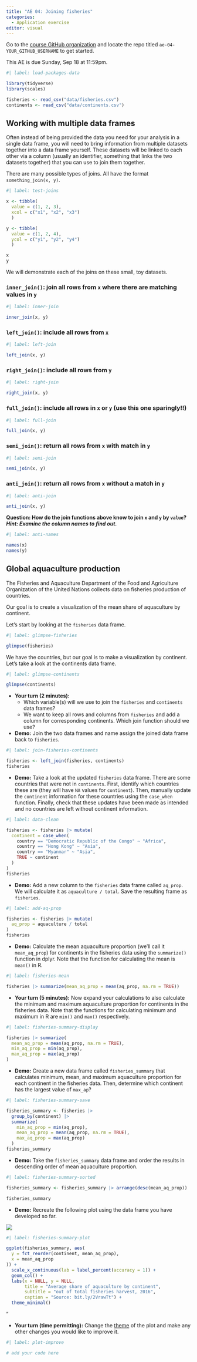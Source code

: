 ```yaml
---
title: "AE 04: Joining fisheries"
categories: 
  - Application exercise
editor: visual
---
```


::: callout-important
Go to the [course GitHub organization](https://github.com/sta199-f22-1) and locate the repo titled `ae-04-YOUR_GITHUB_USERNAME` to get started.

This AE is due Sunday, Sep 18 at 11:59pm.
:::

```r
#| label: load-packages-data

library(tidyverse)
library(scales)

fisheries <- read_csv("data/fisheries.csv")
continents <- read_csv("data/continents.csv")
```

## Working with multiple data frames

Often instead of being provided the data you need for your analysis in a single data frame, you will need to bring information from multiple datasets together into a data frame yourself.
These datasets will be linked to each other via a column (usually an identifier, something that links the two datasets together) that you can use to join them together.

There are many possible types of joins.
All have the format `something_join(x, y)`.

```r
#| label: test-joins

x <- tibble(
  value = c(1, 2, 3),
  xcol = c("x1", "x2", "x3")
  )

y <- tibble(
  value = c(1, 2, 4),
  ycol = c("y1", "y2", "y4")
  )

x
y
```

We will demonstrate each of the joins on these small, toy datasets.

### `inner_join()`: join all rows from `x` where there are matching values in `y`

```r
#| label: inner-join

inner_join(x, y)
```

### `left_join()`: include all rows from `x`

```r
#| label: left-join

left_join(x, y)
```

### `right_join()`: include all rows from `y`

```r
#| label: right-join

right_join(x, y)
```

### `full_join()`: include all rows in `x` or `y` (use this one sparingly!!)

```r
#| label: full-join

full_join(x, y)
```

### `semi_join()`: return all rows from `x` with match in `y`

```r
#| label: semi-join

semi_join(x, y)
```

### `anti_join()`: return all rows from `x` without a match in `y`

```r
#| label: anti-join

anti_join(x, y)
```

**Question: How do the join functions above know to join `x` and `y` by `value`? *Hint: Examine the column names to find out.***

```r
#| label: anti-names

names(x)
names(y)
```

## Global aquaculture production

The Fisheries and Aquaculture Department of the Food and Agriculture Organization of the United Nations collects data on fisheries production of countries.

Our goal is to create a visualization of the mean share of aquaculture by continent.

Let's start by looking at the `fisheries` data frame.

```r
#| label: glimpse-fisheries

glimpse(fisheries)
```

We have the countries, but our goal is to make a visualization by continent.
Let's take a look at the continents data frame.

```r
#| label: glimpse-continents

glimpse(continents)
```

-   **Your turn (2 minutes):**
    -   Which variable(s) will we use to join the `fisheries` and `continents` data frames?
    -   We want to keep all rows and columns from `fisheries` and add a column for corresponding continents. Which join function should we use?
-   **Demo:** Join the two data frames and name assign the joined data frame back to `fisheries`.

```r
#| label: join-fisheries-continents

fisheries <- left_join(fisheries, continents)
fisheries
```

-   **Demo:** Take a look at the updated `fisheries` data frame. There are some countries that were not in `continents`. First, identify which countries these are (they will have `NA` values for `continent`). Then, manually update the `continent` information for these countries using the `case_when` function. Finally, check that these updates have been made as intended and no countries are left without continent information.

```r
#| label: data-clean

fisheries <- fisheries |> mutate(
  continent = case_when(
    country == "Democratic Republic of the Congo" ~ "Africa",
    country == "Hong Kong" ~ "Asia",
    country == "Myanmar" ~ "Asia",
    TRUE ~ continent
  )
)
fisheries
```

-   **Demo:** Add a new column to the `fisheries` data frame called `aq_prop`. We will calculate it as `aquaculture / total`. Save the resulting frame as `fisheries`.

```r
#| label: add-aq-prop

fisheries <- fisheries |> mutate(
  aq_prop = aquaculture / total
)
fisheries
```

-   **Demo:** Calculate the mean aquaculture proportion (we'll call it `mean_aq_prop`) for continents in the fisheries data using the `summarize()` function in dplyr. Note that the function for calculating the mean is `mean()` in R.

```r
#| label: fisheries-mean

fisheries |> summarize(mean_aq_prop = mean(aq_prop, na.rm = TRUE))
```

-   **Your turn (5 minutes):** Now expand your calculations to also calculate the minimum and maximum aquaculture proportion for continents in the fisheries data. Note that the functions for calculating minimum and maximum in R are `min()` and `max()` respectively.

```r
#| label: fisheries-summary-display

fisheries |> summarize(
  mean_aq_prop = mean(aq_prop, na.rm = TRUE),
  min_aq_prop = min(aq_prop),
  max_aq_prop = max(aq_prop)
)
```

-   **Demo:** Create a new data frame called `fisheries_summary` that calculates minimum, mean, and maximum aquaculture proportion for each continent in the fisheries data. Then, determine which continent has the largest value of `max_ap`?

```r
#| label: fisheries-summary-save

fisheries_summary <- fisheries |>
  group_by(continent) |>
  summarize(
    min_aq_prop = min(aq_prop),
    mean_aq_prop = mean(aq_prop, na.rm = TRUE),
    max_aq_prop = max(aq_prop)
  )
fisheries_summary
```

-   **Demo:** Take the `fisheries_summary` data frame and order the results in descending order of mean aquaculture proportion.

```r
#| label: fisheries-summary-sorted

fisheries_summary <- fisheries_summary |> arrange(desc(mean_aq_prop))

fisheries_summary
```

-   **Demo:** Recreate the following plot using the data frame you have developed so far.

![](images/aquaculture-production-by-continent.png){fig-align="center"}

```r
#| label: fisheries-summary-plot

ggplot(fisheries_summary, aes(
  y = fct_reorder(continent, mean_aq_prop),
  x = mean_aq_prop
)) + 
  scale_x_continuous(lab = label_percent(accuracy = 1)) +
  geom_col() + 
  labs(x = NULL, y = NULL,
       title = "Average share of aquaculture by continent",
       subtitle = "out of total fisheries harvest, 2016",
       caption = "Source: bit.ly/2VrawTt") + 
  theme_minimal()
```

"

-   **Your turn (time permitting):** Change the [theme](https://ggplot2.tidyverse.org/reference/ggtheme.html) of the plot and make any other changes you would like to improve it.

```r
#| label: plot-improve

# add your code here
```
